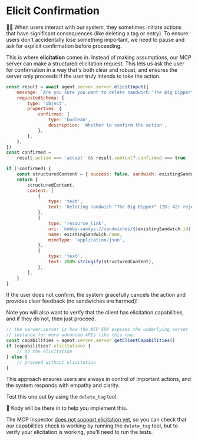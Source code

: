 # Elicit Confirmation

👨‍💼 When users interact with our system, they sometimes initiate actions that have significant consequences (like deleting a tag or entry). To ensure users don't accidentally lose something important, we need to pause and ask for explicit confirmation before proceeding.

This is where **elicitation** comes in. Instead of making assumptions, our MCP server can make a structured elicitation request. This lets us ask the user for confirmation in a way that's both clear and robust, and ensures the server only proceeds if the user truly intends to take the action.

```js
const result = await agent.server.server.elicitInput({
	message: `Are you sure you want to delete sandwich "The Big Dipper" (ID: 42)?`,
	requestedSchema: {
		type: 'object',
		properties: {
			confirmed: {
				type: 'boolean',
				description: 'Whether to confirm the action',
			},
		},
	},
})
const confirmed =
	result.action === 'accept' && result.content?.confirmed === true

if (!confirmed) {
	const structuredContent = { success: false, sandwich: existingSandwich }
	return {
		structuredContent,
		content: [
			{
				type: 'text',
				text: `Deleting sandwich "The Big Dipper" (ID: 42) rejected by the user.`,
			},
			{
				type: 'resource_link',
				uri: `bobby-sandys://sandwiches/${existingSandwich.id}`,
				name: existingSandwich.name,
				mimeType: 'application/json',
			},
			{
				type: 'text',
				text: JSON.stringify(structuredContent),
			},
		],
	}
}
```

<callout-success>
	If the user does not confirm, the system gracefully cancels the action and
	provides clear feedback (no sandwiches are harmed)!
</callout-success>

Note you will also want to verify that the client has elicitation capabilities, and if they do not, then just proceed.

```ts
// the server.server is how the MCP SDK exposes the underlying server
// instance for more advanced APIs like this one.
const capabilities = agent.server.server.getClientCapabilities()
if (capabilities?.elicitation) {
	// do the elicitation
} else {
	// proceed without elicitation
}
```

This approach ensures users are always in control of important actions, and the system responds with empathy and clarity.

Test this one out by using the `delete_tag` tool.

🐨 Kody will be there in <InlineFile file="src/tools.ts" /> to help you
implement this.

The MCP Inspector [does not support elicitation yet](https://github.com/modelcontextprotocol/inspector/issues/524), so you can check that our capabilities check is working by running the `delete_tag` tool, but to verify your elicitation is working, you'll need to run the tests.
